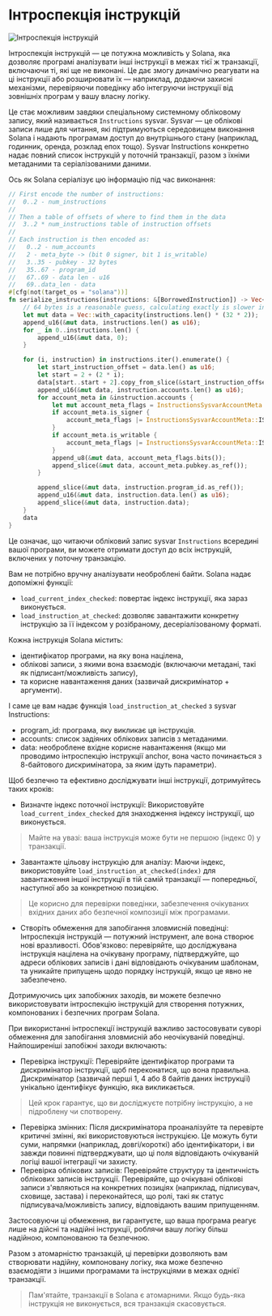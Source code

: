 
# Інтроспекція інструкцій

![Інтроспекція інструкцій](/graphics/course-banners/instruction-introspection.png)

Інтроспекція інструкцій — це потужна можливість у Solana, яка дозволяє програмі аналізувати інші інструкції
в межах тієї ж транзакції, включаючи ті, які ще не виконані. Це дає змогу динамічно реагувати на ці інструкції або розширювати їх — наприклад, додаючи захисні механізми, перевіряючи поведінку або інтегруючи інструкції від
зовнішніх програм у вашу власну логіку.

Це стає можливим завдяки спеціальному системному обліковому запису, який називається `Instructions` sysvar. Sysvar — це облікові записи лише для читання, які підтримуються середовищем виконання Solana і надають програмам доступ до внутрішнього стану (наприклад, годинник, оренда, розклад епох тощо). Sysvar Instructions конкретно надає повний список інструкцій у поточній транзакції, разом з їхніми метаданими та серіалізованими даними.

Ось як Solana серіалізує цю інформацію під час виконання:

```rust
// First encode the number of instructions:
//  0..2 - num_instructions
//
// Then a table of offsets of where to find them in the data
//  3..2 * num_instructions table of instruction offsets
//
// Each instruction is then encoded as:
//   0..2 - num_accounts
//   2 - meta_byte -> (bit 0 signer, bit 1 is_writable)
//   3..35 - pubkey - 32 bytes
//   35..67 - program_id
//   67..69 - data len - u16
//   69..data_len - data
#[cfg(not(target_os = "solana"))]
fn serialize_instructions(instructions: &[BorrowedInstruction]) -> Vec<u8> {
    // 64 bytes is a reasonable guess, calculating exactly is slower in benchmarks
    let mut data = Vec::with_capacity(instructions.len() * (32 * 2));
    append_u16(&mut data, instructions.len() as u16);
    for _ in 0..instructions.len() {
        append_u16(&mut data, 0);
    }

    for (i, instruction) in instructions.iter().enumerate() {
        let start_instruction_offset = data.len() as u16;
        let start = 2 + (2 * i);
        data[start..start + 2].copy_from_slice(&start_instruction_offset.to_le_bytes());
        append_u16(&mut data, instruction.accounts.len() as u16);
        for account_meta in &instruction.accounts {
            let mut account_meta_flags = InstructionsSysvarAccountMeta::empty();
            if account_meta.is_signer {
                account_meta_flags |= InstructionsSysvarAccountMeta::IS_SIGNER;
            }
            if account_meta.is_writable {
                account_meta_flags |= InstructionsSysvarAccountMeta::IS_WRITABLE;
            }
            append_u8(&mut data, account_meta_flags.bits());
            append_slice(&mut data, account_meta.pubkey.as_ref());
        }

        append_slice(&mut data, instruction.program_id.as_ref());
        append_u16(&mut data, instruction.data.len() as u16);
        append_slice(&mut data, instruction.data);
    }
    data
}
```

Це означає, що читаючи обліковий запис sysvar `Instructions` всередині вашої програми, ви можете отримати доступ до всіх інструкцій, включених у поточну транзакцію.

Вам не потрібно вручну аналізувати необроблені байти. Solana надає допоміжні функції:
- `load_current_index_checked`: повертає індекс інструкції, яка зараз виконується.
- `load_instruction_at_checked`: дозволяє завантажити конкретну інструкцію за її індексом у розібраному, десеріалізованому форматі.

<ArticleSection name="Як це працює?" id="how-does-it-work" level="h2" />

Кожна інструкція Solana містить:
- ідентифікатор програми, на яку вона націлена,
- облікові записи, з якими вона взаємодіє (включаючи метадані, такі як підписант/можливість запису),
- та корисне навантаження даних (зазвичай дискримінатор + аргументи).

І саме це вам надає функція `load_instruction_at_checked` з sysvar Instructions:
- program_id: програма, яку викликає ця інструкція.
- accounts: список задіяних облікових записів з метаданими.
- data: необроблене вхідне корисне навантаження (якщо ми проводимо інтроспекцію інструкції anchor, вона часто починається з 8-байтового дискримінатора, за яким ідуть параметри).

Щоб безпечно та ефективно досліджувати інші інструкції, дотримуйтесь таких кроків:
- Визначте індекс поточної інструкції: Використовуйте `load_current_index_checked` для знаходження індексу інструкції, що виконується.
> Майте на увазі: ваша інструкція може бути не першою (індекс 0) у транзакції.

- Завантажте цільову інструкцію для аналізу: Маючи індекс, використовуйте `load_instruction_at_checked(index)` для завантаження іншої інструкції в тій самій транзакції — попередньої, наступної або за конкретною позицією.
> Це корисно для перевірки поведінки, забезпечення очікуваних вхідних даних або безпечної композиції між програмами.

- Створіть обмеження для запобігання зловмисній поведінці: Інтроспекція інструкцій — потужний інструмент, але вона створює нові вразливості. Обов'язково: перевіряйте, що досліджувана інструкція націлена на очікувану програму, підтверджуйте, що адреси облікових записів і дані відповідають очікуваним шаблонам, та уникайте припущень щодо порядку інструкцій, якщо це явно не забезпечено.

Дотримуючись цих запобіжних заходів, ви можете безпечно використовувати інтроспекцію інструкцій для створення потужних, компонованих і безпечних програм Solana.

<ArticleSection name="Загальні обмеження для інтроспекції" id="common-constraints-for-introspection" level="h2" />

При використанні інтроспекції інструкцій важливо застосовувати суворі обмеження для запобігання зловмисній або неочікуваній поведінці. Найпоширеніші запобіжні заходи включають:
- Перевірка інструкції: Перевіряйте ідентифікатор програми та дискримінатор інструкції, щоб переконатися, що вона правильна. Дискримінатор (зазвичай перші 1, 4 або 8 байтів даних інструкції) унікально ідентифікує функцію, яка викликається.
> Цей крок гарантує, що ви досліджуєте потрібну інструкцію, а не підроблену чи спотворену.

- Перевірка змінних: Після дискримінатора проаналізуйте та перевірте критичні змінні, які використовуються інструкцією. Це можуть бути суми, напрямки (наприклад, довгі/короткі) або ідентифікатори, і ви завжди повинні підтверджувати, що ці поля відповідають очікуваній логіці вашої інтеграції чи захисту.
- Перевірка облікових записів: Перевіряйте структуру та ідентичність облікових записів інструкції. Перевіряйте, що очікувані облікові записи з'являються на конкретних позиціях (наприклад, підписувач, сховище, застава) і переконайтеся, що ролі, такі як статус підписувача/можливість запису, відповідають вашим припущенням.

Застосовуючи ці обмеження, ви гарантуєте, що ваша програма реагує лише на дійсні та надійні інструкції, роблячи вашу логіку більш надійною, компонованою та безпечною.

Разом з атомарністю транзакцій, ці перевірки дозволяють вам створювати надійну, компоновану логіку, яка може безпечно взаємодіяти
з іншими програмами та інструкціями в межах однієї транзакції.

> Пам'ятайте, транзакції в Solana є атомарними. Якщо будь-яка інструкція не виконується, вся транзакція скасовується.
